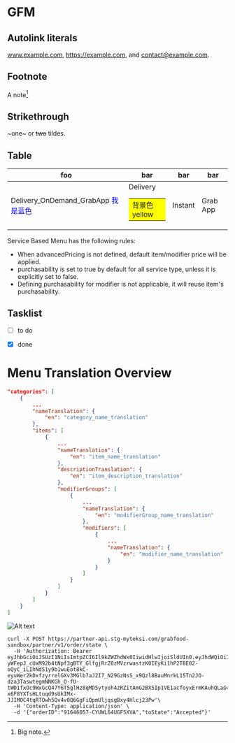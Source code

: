 # GFM

## Autolink literals

www.example.com, https://example.com, and contact@example.com.

## Footnote

A note[^1]

[^1]: Big note.

## Strikethrough

~one~ or ~~two~~ tildes.

## Table

| foo | bar | bar | bar | 
| --- | --- |--- |--- |
| Delivery_OnDemand_GrabApp <font color="Blue" bgcolor="yellow">我是蓝色</font> | Delivery <table><tr><td bgcolor="yellow">背景色yellow</td></tr></table> |Instant | Grab App |

Service Based Menu has the following rules:

* When advancedPricing is not defined, default item/modifier price will be applied.
* purchasability is set to true by default for all service type, unless it is explicitly set to false.
* Defining purchasability for modifier is not applicable, it will reuse item's purchasability.

## Tasklist

* [ ] to do
* [x] done


# Menu Translation Overview
```json 
"categories": [
    {
        ...
        "nameTranslation": {
            "en": "category_name_translation"
        },
        "items": [
            {
                ...
                "nameTranslation": {
                    "en": "item_name_translation"
                },
                "descriptionTranslation": {
                    "en": "item_description_translation"
                },
                "modifierGroups": [
                    {
                        ...
                        "nameTranslation": {
                            "en": "modifierGroup_name_translation"
                        },
                        "modifiers": [
                            {
                                ...
                                "nameTranslation": {
                                    "en": "modifier_name_translation"
                                }
                            }
                        ]
                    }
                ]
            }
        ]
    }
]
```
![Alt text](https://developer.grab.com/docs/img/grabfood-v2/food-auth.png "title")

```curl
curl -X POST https://partner-api.stg-myteksi.com/grabfood-sandbox/partner/v1/order/state \
  -H 'Authorization: Bearer eyJhbGciOiJSUzI1NiIsImtpZCI6Il9kZWZhdWx0IiwidHlwIjoiSldUIn0.eyJhdWQiOiI1NWRkNzEyZTViNWY0MDQyYTEzZjVkZTM0ZjM4NmVjMSIsImV4cCI6MTU2NDEzMjE0MSwiaWF0IjoxNTYzNTI3MzQxLCJpc3MiOiJodHRwczovL2lkcC5ncmFiLmNvbSIsImp0aSI6IkhOQkNHYlVtUzVtSGZHVmpndHM1bVEiLCJuYmYiOjE1NjM1MjcxNjEsInBpZCI6IjIwM2E5MmFmLTJmN2ItNDNjZS1hNTVmLTc5NGE4ZWQzZWE2NyIsInBzdCI6MSwic2NwIjoiW1wiZmExZWIyNDg5MjMwNDNjODlhNmQ5MTcwZGNlMzljNjFcIl0iLCJzdWIiOiJUV09fTEVHR0VEX09BVVRIIiwic3ZjIjoiIiwidGtfdHlwZSI6ImFjY2VzcyJ9.brZhpPvZSzGfnLml4uymoM-yWFepJ_cUxM92b4tNpf3gBTY_GlfgjRrZ0zMVzrwastzK0IEyKi1hP2T8E02-oQyC_iLIhNdS1y9b1wuEot8kC-eyuWer2kDxfzyrrelGXv3MGlb7aJ2I7_N29GzNsS_x9Qzl8BauMnrkL15Tn2JO-dza3TaswtegmNNKGh_O-fU-tWD1fxOc9WxGcQ47Y6T5glHz8qMD5ytyoh4zRZitAmG2BX5Ip1VE1acfoyxErmKAuhQLaGvFOSXo-x6F8YXTsHLtuqd9sUkIMx-JJIMOC4tqRTOwh5Qv4v0Q6GgFiQpmUljqsgBxy4Hlcj23Pw'\
  -H 'Content-Type: application/json' \
  -d '{"orderID":"91646057-CYUWL64UGF5XVA","toState":"Accepted"}'
```

